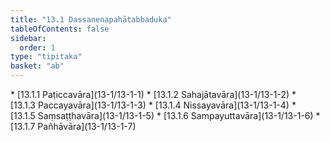 ```yaml
---
title: "13.1 Dassanenapahātabbaduka"
tableOfContents: false
sidebar:
  order: 1
type: "tipitaka"
basket: "ab"
---
```



<DynamicBreadcrumb />



<TableOfContents>
* [13.1.1 Paṭiccavāra](13-1/13-1-1)
* [13.1.2 Sahajātavāra](13-1/13-1-2)
* [13.1.3 Paccayavāra](13-1/13-1-3)
* [13.1.4 Nissayavāra](13-1/13-1-4)
* [13.1.5 Saṃsaṭṭhavāra](13-1/13-1-5)
* [13.1.6 Sampayuttavāra](13-1/13-1-6)
* [13.1.7 Pañhāvāra](13-1/13-1-7)
</TableOfContents>